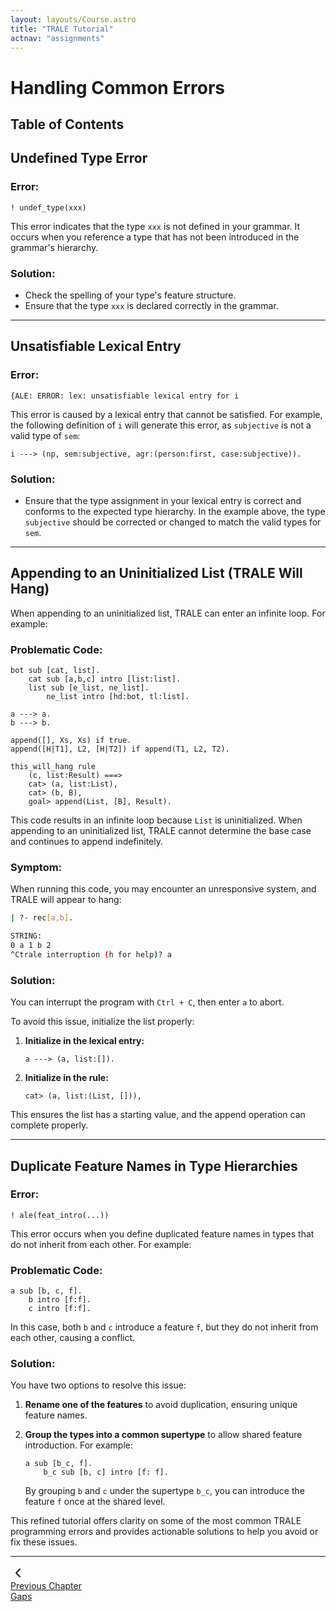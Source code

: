 ```yaml
---
layout: layouts/Course.astro
title: "TRALE Tutorial"
actnav: "assignments"
---
```


# Handling Common Errors

## Table of Contents

## Undefined Type Error

### Error:

```trale
! undef_type(xxx)
```

This error indicates that the type `xxx` is not defined in your grammar. It occurs when you reference a type that has not been introduced in the grammar's hierarchy.

### Solution:

- Check the spelling of your type's feature structure.
- Ensure that the type `xxx` is declared correctly in the grammar.

---

## Unsatisfiable Lexical Entry

### Error:

```trale
{ALE: ERROR: lex: unsatisfiable lexical entry for i
```
This error is caused by a lexical entry that cannot be satisfied. For example, the following definition of `i` will generate this error, as `subjective` is not a valid type of `sem`:

```trale
i ---> (np, sem:subjective, agr:(person:first, case:subjective)).
```

### Solution:
- Ensure that the type assignment in your lexical entry is correct and conforms to the expected type hierarchy. In the example above, the type `subjective` should be corrected or changed to match the valid types for `sem`.

---

## Appending to an Uninitialized List (TRALE Will Hang)

When appending to an uninitialized list, TRALE can enter an infinite loop. For example:

### Problematic Code:
```trale
bot sub [cat, list].
    cat sub [a,b,c] intro [list:list].
    list sub [e_list, ne_list].
        ne_list intro [hd:bot, tl:list].

a ---> a.
b ---> b.

append([], Xs, Xs) if true.
append([H|T1], L2, [H|T2]) if append(T1, L2, T2).

this_will_hang rule
    (c, list:Result) ===>
    cat> (a, list:List),
    cat> (b, B),
    goal> append(List, [B], Result).
```

This code results in an infinite loop because `List` is uninitialized. When appending to an uninitialized list, TRALE cannot determine the base case and continues to append indefinitely.

### Symptom:
When running this code, you may encounter an unresponsive system, and TRALE will appear to hang:
```sh
| ?- rec[a,b].

STRING: 
0 a 1 b 2
^Ctrale interruption (h for help)? a
```

### Solution:
You can interrupt the program with `Ctrl + C`, then enter `a` to abort.

To avoid this issue, initialize the list properly:

1. **Initialize in the lexical entry:**
    ```trale
    a ---> (a, list:[]).
    ```

2. **Initialize in the rule:**
    ```trale
    cat> (a, list:(List, [])),
    ```

This ensures the list has a starting value, and the append operation can complete properly.

---

## Duplicate Feature Names in Type Hierarchies

### Error:
```trale
! ale(feat_intro(...))
```

This error occurs when you define duplicated feature names in types that do not inherit from each other. For example:

### Problematic Code:
```trale
a sub [b, c, f].
    b intro [f:f].
    c intro [f:f].
```

In this case, both `b` and `c` introduce a feature `f`, but they do not inherit from each other, causing a conflict.

### Solution:
You have two options to resolve this issue:

1. **Rename one of the features** to avoid duplication, ensuring unique feature names.
   
2. **Group the types into a common supertype** to allow shared feature introduction. For example:
    ```trale
    a sub [b_c, f].
        b_c sub [b, c] intro [f: f].
    ```
   By grouping `b` and `c` under the supertype `b_c`, you can introduce the feature `f` once at the shared level.


This refined tutorial offers clarity on some of the most common TRALE programming errors and provides actionable solutions to help you avoid or fix these issues.

<hr class="my-6 border-dashed" />

<div class="grid grid-cols-1 gap-6 sm:grid-cols-2">
    <a
        href={`/teaching/csc485-f24/trale/gaps`}
        class="flex w-full gap-1 hover:opacity-75"
        >
        <svg
          xmlns="http://www.w3.org/2000/svg"
          width="24"
          height="24"
          viewBox="0 0 24 24"
          fill="none"
          stroke="currentColor"
          stroke-width="2"
          stroke-linecap="round"
          stroke-linejoin="round"
          class="icon icon-tabler icons-tabler-outline icon-tabler-chevron-left flex-none"
        >
          <>
            <path stroke="none" d="M0 0h24v24H0z" fill="none" />
            <path d="M15 6l-6 6l6 6" />
          </>
        </svg>
        <div>
          <span>Previous Chapter</span>
          <div class="text-sm text-skin-accent/85">Gaps</div>
        </div>
    </a>
</div>